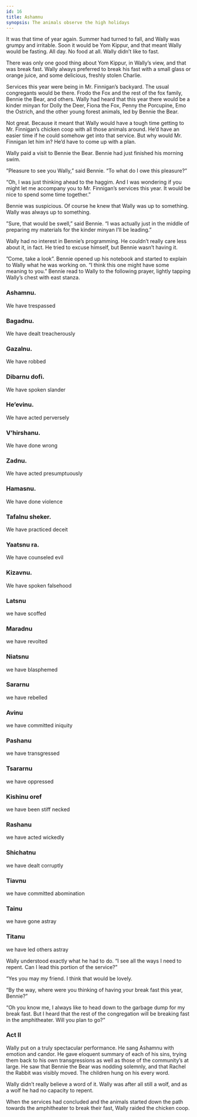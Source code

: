 ```yaml
---
id: 16
title: Ashamnu
synopsis: The animals observe the high holidays
---
```


It was that time of year again. Summer had turned to fall, and Wally was grumpy and irritable. Soon it would be Yom Kippur, and that meant Wally would be fasting. All day. No food at all. Wally didn’t like to fast.

There was only one good thing about Yom Kippur, in Wally’s view, and that was break fast. Wally always preferred to break his fast with a small glass or orange juice, and some delicious, freshly stolen Charlie.

Services this year were being in Mr. Finnigan’s backyard. The usual congregants would be there. Frodo the Fox and the rest of the fox family, Bennie the Bear, and others. Wally had heard that this year there would be a kinder minyan for Dolly the Deer, Fiona the Fox, Penny the Porcupine, Emo the Ostrich, and the other young forest animals, led by Bennie the Bear.

Not great. Because it meant that Wally would have a tough time getting to Mr. Finnigan’s chicken coop with all those animals around. He’d have an easier time if he could somehow get into that service. But why would Mr. Finnigan let him in? He’d have to come up with a plan.

Wally paid a visit to Bennie the Bear. Bennie had just finished his morning swim.

”Pleasure to see you Wally,” said Bennie. “To what do I owe this pleasure?”

“Oh, I was just thinking ahead to the haggim. And I was wondering if you might let me accompany you to Mr. Finnigan’s services this year. It would be nice to spend some time together.”

Bennie was suspicious. Of course he knew that Wally was up to something. Wally was always up to something.

”Sure, that would be swell,” said Bennie. “I was actually just in the middle of preparing my materials for the kinder minyan I’ll be leading.”

Wally had no interest in Bennie’s programming. He couldn’t really care less about it, in fact. He tried to excuse himself, but Bennie wasn’t having it.

”Come, take a look”. Bennie opened up his notebook and started to explain to Wally what he was working on. “I think this one might have some meaning to you.” Bennie read to Wally to the following prayer, lightly tapping Wally’s chest with east stanza.

### Ashamnu.

We have trespassed

### Bagadnu.

We have dealt treacherously

### Gazalnu.

We have robbed

### Dibarnu dofi.

We have spoken slander

### He’evinu.

We have acted perversely

### V’hirshanu.

We have done wrong

### Zadnu.

We have acted presumptuously

### Hamasnu.

We have done violence

### Tafalnu sheker.

We have practiced deceit

### Yaatsnu ra.

We have counseled evil

### Kizavnu.

We have spoken falsehood

### Latsnu

we have scoffed

### Maradnu

we have revolted

### Niatsnu

we have blasphemed

### Sararnu

we have rebelled

### Avinu

we have committed iniquity

### Pashanu

we have transgressed

### Tsararnu

we have oppressed

### Kishinu oref

we have been stiff necked

### Rashanu

we have acted wickedly

### Shichatnu

we have dealt corruptly

### Tiavnu

we have committed abomination

### Tainu

we have gone astray

### Titanu

we have led others astray

Wally understood exactly what he had to do. “I see all the ways I need to repent. Can I lead this portion of the service?”

“Yes you may my friend. I think that would be lovely.

“By the way, where were you thinking of having your break fast this year, Bennie?”

“Oh you know me, I always like to head down to the garbage dump for my break fast. But I heard that the rest of the congregation will be breaking fast in the amphitheater. Will you plan to go?”

### Act II

Wally put on a truly spectacular performance. He sang Ashamnu with emotion and candor. He gave eloquent summary of each of his sins, trying them back to his own transgressions as well as those of the community’s at large. He saw that Bennie the Bear was nodding solemnly, and that Rachel the Rabbit was visibly moved. The children hung on his every word.

Wally didn’t really believe a word of it. Wally was after all still a wolf, and as a wolf he had no capacity to repent.

When the services had concluded and the animals started down the path towards the amphitheater to break their fast, Wally raided the chicken coop.
